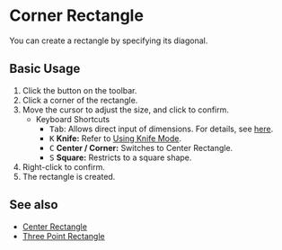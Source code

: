 
# Corner Rectangle

<Reference shortcut='' command='Corner Rectangle' button='Toolbar'  buttonIcon='button-corner-rectangle'/>

You can create a rectangle by specifying its diagonal.

## Basic Usage

1. Click the <ButtonIcon type="button-corner-rectangle" /> button on the toolbar.
2. Click a corner of the rectangle.
3. Move the cursor to adjust the size, and click to confirm.
   - <Kst>Keyboard Shortcuts</Kst>
      - <kbd>Tab</kbd>: Allows direct input of dimensions. For details, see [here](/tool/sketching-essentials#specify-dimensions-numerically).
      - <kbd>K</kbd> **Knife:** Refer to [Using Knife Mode](/tool/sketching-essentials#use-knife-mode).
      - <kbd>C</kbd> **Center / Corner:** Switches to Center Rectangle.
      - <kbd>S</kbd> **Square:** Restricts to a square shape.
4. Right-click to confirm.
5. The rectangle is created.


<VideoPlayer fileName="corner-rectangle"/>

## See also

- [Center Rectangle](center-rectangle)
- [Three Point Rectangle](three-point-rectangle)